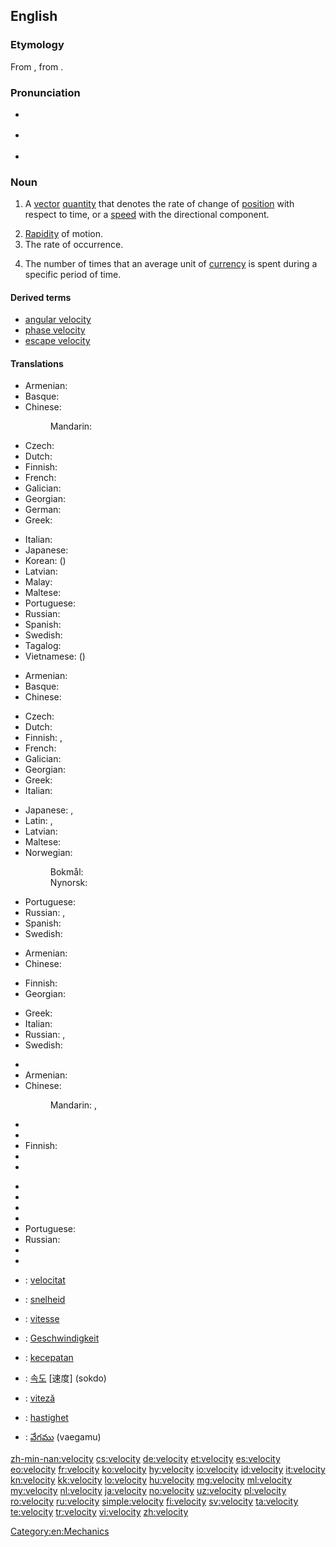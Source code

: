 ==English==
{{wikipedia|dab=velocity (disambiguation)|velocity}}

===Etymology===
From {{etyl|la|en}} {{term|vēlōcitās||speed|lang=la}}, from {{term|vēlōx||fast|lang=la}}.

===Pronunciation===
* {{a|RP}} {{IPA|/vəˈlɒsəti/}}
* {{a|GenAm}} {{IPA|/vəˈlɑsəti/}}
* {{audio|en-us-velocity.ogg|Audio (US)|lang=en}}

===Noun===
{{en-noun|~|velocities}}

# {{context|physics|lang=en}} A [[vector]] [[quantity]] that denotes the rate of change of [[position]] with respect to time, or a [[speed]] with the directional component.
# [[rapidity|Rapidity]] of motion.
# The rate of occurrence.
# {{context|economics|lang=en}} The number of times that an average unit of [[currency]] is spent during a specific period of time.

====Derived terms====
* [[angular velocity]]
* [[phase velocity]]
* [[escape velocity]]

====Translations====
{{trans-top|vector quantity}}
* Armenian: {{t+|hy|արագություն|tr=aragut’yun}}
* Basque: {{t|eu|lastertasun}}
* Chinese:
*: Mandarin: {{t+|cmn|速度|tr=sùdù|sc=Hani}}
* Czech: {{t+|cs|rychlost|f}}
* Dutch: {{t+|nl|snelheid|f}}
* Finnish: {{t+|fi|nopeus}}
* French: {{t+|fr|vitesse|f}}
* Galician: {{t+|gl|velocidade|f}}
* Georgian: {{t|ka|სიჩქარე|sc=Geor}}
* German: {{t+|de|Geschwindigkeit|f}}
* Greek: {{t+|el|ταχύτητα|f|tr=tachýtita|sc=Grek}}
{{trans-mid}}
* Italian: {{t+|it|velocità|f}}
* Japanese: {{t+|ja|速度|tr=[[そくど]], sokudo}}
* Korean: {{t+|ko|속도|tr=sokdo|sc=Kore}} ({{t+|ko|速度|sc=Kore}})
* Latvian: {{t|lv|ātrums|m}}
* Malay: {{t|ms|halaju}}
* Maltese: {{t|mt|veloċità|f}}
* Portuguese: {{t+|pt|velocidade|f}}
* Russian: {{t+|ru|скорость|f|tr=skórostʹ}}
* Spanish: {{t+|es|velocidad|f}}
* Swedish: {{t+|sv|hastighet|c}}
* Tagalog: {{t|tl|hagibis}}
* Vietnamese: {{t+|vi|tốc độ}} ({{t|vi|速度}})
{{trans-bottom}}

{{trans-top|rapidity of motion}}
* Armenian: {{t+|hy|արագություն|tr=aragut’yun}}
* Basque: {{t|eu|lastertasun}}
* Chinese:
*: {{trreq|cmn}}
* Czech: {{t+|cs|rychlost|f}}
* Dutch: {{t+|nl|snelheid}}
* Finnish: {{t+|fi|vauhti}}, {{t+|fi|nopeus}}
* French: {{t+|fr|vitesse|f}}
* Galician: {{t+|gl|velocidade|f}}
* Georgian: {{t|ka|სისწრაფე|sc=Geor}}
* Greek: {{t+|el|ταχύτητα|f|tr=tachýtita|sc=Grek}}
* Italian: {{t+|it|velocità|f}}
{{trans-mid}}
* Japanese: {{t|ja|速さ|tr=[[はやさ]], hayasa}}, {{t+|ja|速度|tr=[[そくど]], sokudo}}
* Latin: {{t|la|celeritās|f}}, {{t|la|vēlōcitās|f}}
* Latvian: {{t|lv|ātrums|m}}
* Maltese: {{t|mt|veloċità|f}}
* Norwegian:
*: Bokmål: {{t+|nb|hastighet|m|f}}
*: Nynorsk: {{t|nn|hastigheit|f}}
* Portuguese: {{t+|pt|velocidade|f}}
* Russian: {{t+|ru|скорость|f|tr=skórostʹ}}, {{t+|ru|быстрота|f|tr=bystrotá}}
* Spanish: {{t+|es|velocidad|f}}
* Swedish: {{t+|sv|fart|c}}
{{trans-bottom}}

{{trans-top|the rate of occurrence}}
* Armenian: {{t|hy|հաճախություն|tr=hač̣axut’yun}}
* Chinese:
*: {{trreq|cmn}}
* Finnish: {{t+|fi|vauhti}}
* Georgian: {{t|ka|სიჩქარე|sc=Geor}}
{{trans-mid}}
* Greek: {{t+|el|ταχύτητα|f|tr=tachýtita|sc=Grek}}
* Italian: {{t+|it|velocità|f}}
* Russian: {{t+|ru|скорость|f|tr=skórostʹ}}, {{t+|ru|быстрота|f|tr=bystrotá}}
* Swedish: {{t+|sv|hastighet|c}}
{{trans-bottom}}

{{trans-top|economics}}
* {{trreq|ar}}
* Armenian: {{t+|hy|արագություն|sc=Armn}}
* Chinese:
*: Mandarin: {{t|cmn|周轉率|sc=Hani}}, {{t+|cmn|周转率|tr=zhōuzhuǎnlǜ|sc=Hani}}
* {{trreq|cs}}
* {{trreq|nl}}
* Finnish: {{t|fi|kiertonopeus}}
* {{trreq|fr}}
* {{trreq|de}}
{{trans-mid}}
* {{trreq|hi}}
* {{trreq|it}}
* {{trreq|ja}}
* {{trreq|ko}}
* Portuguese: {{t|pt|velocidade da moeda|f}}
* Russian: {{t+|ru|скорость|f|tr=skórostʹ|sc=Cyrl}} {{qualifier|обращения денег}}
* {{trreq|es}}
* {{trreq|vi}}
{{trans-bottom}}

{{checktrans-top}}
* {{ttbc|ca}}: [[velocitat]] {{g|f}}
* {{ttbc|nl}}: [[snelheid]] {{g|f}}
* {{ttbc|fr}}: [[vitesse]] {{g|f}}
* {{ttbc|de}}: [[Geschwindigkeit]] {{g|f}}
* {{ttbc|id}}: [[cepat|kecepatan]]
* {{ttbc|ko}}: [[속도]] [速度] (sokdo)
{{trans-mid}}
* {{ttbc|ro}}: [[viteză]] {{g|f}}
* {{ttbc|sv}}: [[hastighet]] {{g|c}}
* {{ttbc|te}}: [[వేగము]] (vaegamu)
{{trans-bottom}}

[[Category:en:Mechanics]]

[[zh-min-nan:velocity]]
[[cs:velocity]]
[[de:velocity]]
[[et:velocity]]
[[es:velocity]]
[[eo:velocity]]
[[fr:velocity]]
[[ko:velocity]]
[[hy:velocity]]
[[io:velocity]]
[[id:velocity]]
[[it:velocity]]
[[kn:velocity]]
[[kk:velocity]]
[[lo:velocity]]
[[hu:velocity]]
[[mg:velocity]]
[[ml:velocity]]
[[my:velocity]]
[[nl:velocity]]
[[ja:velocity]]
[[no:velocity]]
[[uz:velocity]]
[[pl:velocity]]
[[ro:velocity]]
[[ru:velocity]]
[[simple:velocity]]
[[fi:velocity]]
[[sv:velocity]]
[[ta:velocity]]
[[te:velocity]]
[[tr:velocity]]
[[vi:velocity]]
[[zh:velocity]]